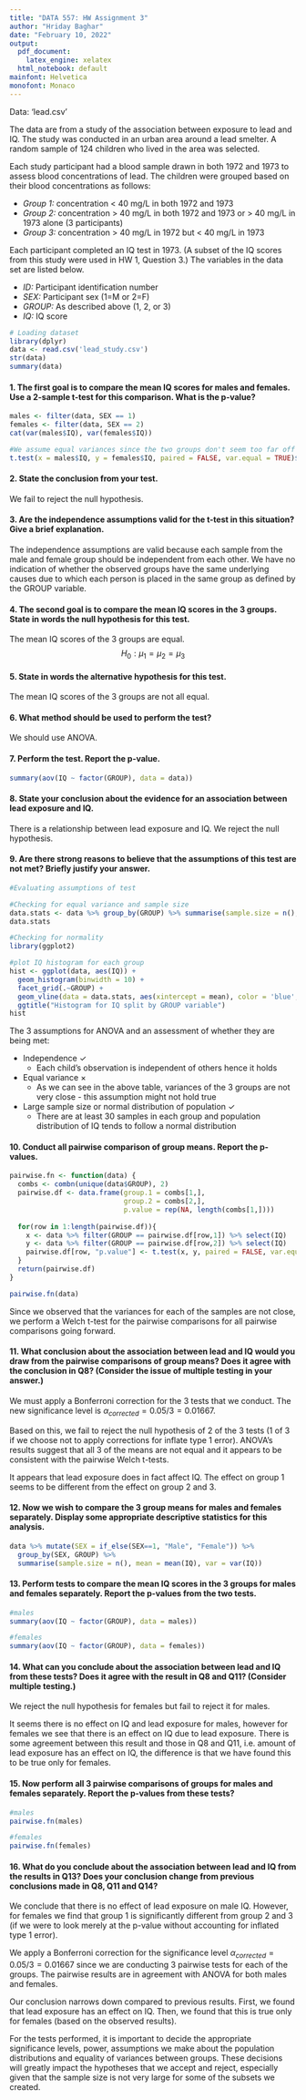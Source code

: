 ```yaml
---
title: "DATA 557: HW Assignment 3"
author: "Hriday Baghar"
date: "February 10, 2022"
output:
  pdf_document:
    latex_engine: xelatex
  html_notebook: default
mainfont: Helvetica
monofont: Monaco
---
```


Data: ‘lead.csv’

The data are from a study of the association between exposure to lead and IQ. The study was conducted in an urban area around a lead smelter. A random sample of 124 children who lived in the area was selected.

Each study participant had a blood sample drawn in both 1972 and 1973 to assess blood concentrations of lead. The children were grouped based on their blood concentrations as follows:

- _Group 1:_ concentration < 40 mg/L in both 1972 and 1973
- _Group 2:_ concentration > 40 mg/L in both 1972 and 1973 or > 40 mg/L in 1973 alone (3 participants)
- _Group 3:_ concentration > 40 mg/L in 1972 but < 40 mg/L in 1973

Each participant completed an IQ test in 1973. (A subset of the IQ scores from this study were used in HW 1, Question 3.) The variables in the data set are listed below.

- _ID:_ Participant identification number
- _SEX:_ Participant sex (1=M or 2=F)
- _GROUP:_ As described above (1, 2, or 3)
- _IQ:_ IQ score

```r
# Loading dataset
library(dplyr)
data <- read.csv('lead_study.csv')
str(data)
summary(data)
```

#### 1. The first goal is to compare the mean IQ scores for males and females. Use a 2-sample t-test for this comparison. What is the p-value?
```r
males <- filter(data, SEX == 1)
females <- filter(data, SEX == 2)
cat(var(males$IQ), var(females$IQ))

#We assume equal variances since the two groups don't seem too far off
t.test(x = males$IQ, y = females$IQ, paired = FALSE, var.equal = TRUE)$p.value
```
#### 2. State the conclusion from your test.
We fail to reject the null hypothesis.

#### 3. Are the independence assumptions valid for the t-test in this situation? Give a brief explanation.
The independence assumptions are valid because each sample from the male and female group should be independent from each other. We have no indication of whether the observed groups have the same underlying causes due to which each person is placed in the same group as defined by the GROUP variable.

#### 4. The second goal is to compare the mean IQ scores in the 3 groups. State in words the null hypothesis for this test.
The mean IQ scores of the 3 groups are equal.
$$ H_0: \mu_1 = \mu_2 = \mu_3$$

#### 5. State in words the alternative hypothesis for this test.
The mean IQ scores of the 3 groups are not all equal.

#### 6. What method should be used to perform the test?
We should use ANOVA.

#### 7. Perform the test. Report the p-value.
```r
summary(aov(IQ ~ factor(GROUP), data = data))
```

#### 8. State your conclusion about the evidence for an association between lead exposure and IQ.
There is a relationship between lead exposure and IQ. We reject the null hypothesis.

#### 9. Are there strong reasons to believe that the assumptions of this test are not met? Briefly justify your answer.
```r
#Evaluating assumptions of test

#Checking for equal variance and sample size
data.stats <- data %>% group_by(GROUP) %>% summarise(sample.size = n(), mean = mean(IQ), variance = var(IQ))
data.stats

#Checking for normality
library(ggplot2)

#plot IQ histogram for each group
hist <- ggplot(data, aes(IQ)) + 
  geom_histogram(binwidth = 10) +
  facet_grid(.~GROUP) +
  geom_vline(data = data.stats, aes(xintercept = mean), color = 'blue', linetype = 2) +
  ggtitle("Histogram for IQ split by GROUP variable")
hist
```

The 3 assumptions for ANOVA and an assessment of whether they are being met:

- Independence $\checkmark{}$
  - Each child's observation is independent of others hence it holds
  
- Equal variance $\times$
  - As we can see in the above table, variances of the 3 groups are not very close - this assumption might not hold true

- Large sample size or normal distribution of population $\checkmark{}$
  - There are at least 30 samples in each group and population distribution of IQ tends to follow a normal distribution

#### 10. Conduct all pairwise comparison of group means. Report the p-values.
```r
pairwise.fn <- function(data) {
  combs <- combn(unique(data$GROUP), 2)
  pairwise.df <- data.frame(group.1 = combs[1,], 
                            group.2 = combs[2,], 
                            p.value = rep(NA, length(combs[1,])))
  
  for(row in 1:length(pairwise.df)){
    x <- data %>% filter(GROUP == pairwise.df[row,1]) %>% select(IQ)
    y <- data %>% filter(GROUP == pairwise.df[row,2]) %>% select(IQ)
    pairwise.df[row, "p.value"] <- t.test(x, y, paired = FALSE, var.equal = FALSE)$p.value
  }
  return(pairwise.df)
}

pairwise.fn(data)
```
Since we observed that the variances for each of the samples are not close, we perform a Welch t-test for the pairwise comparisons for all pairwise comparisons going forward.

#### 11. What conclusion about the association between lead and IQ would you draw from the pairwise comparisons of group means? Does it agree with the conclusion in Q8? (Consider the issue of multiple testing in your answer.)
We must apply a Bonferroni correction for the 3 tests that we conduct. The new significance level is $\alpha_{corrected} = 0.05/3 = 0.01667$.

Based on this, we fail to reject the null hypothesis of 2 of the 3 tests (1 of 3 if we choose not to apply corrections for inflate type 1 error). ANOVA's results suggest that all 3 of the means are not equal and it appears to be consistent with the pairwise Welch t-tests.

It appears that lead exposure does in fact affect IQ. The effect on group 1 seems to be different from the effect on group 2 and 3.

#### 12. Now we wish to compare the 3 group means for males and females separately. Display some appropriate descriptive statistics for this analysis.
```r
data %>% mutate(SEX = if_else(SEX==1, "Male", "Female")) %>%  
  group_by(SEX, GROUP) %>% 
  summarise(sample.size = n(), mean = mean(IQ), var = var(IQ))
```

#### 13. Perform tests to compare the mean IQ scores in the 3 groups for males and females separately. Report the p-values from the two tests.
```r
#males
summary(aov(IQ ~ factor(GROUP), data = males))

#females
summary(aov(IQ ~ factor(GROUP), data = females))
```
#### 14. What can you conclude about the association between lead and IQ from these tests? Does it agree with the result in Q8 and Q11? (Consider multiple testing.)
We reject the null hypothesis for females but fail to reject it for males.

It seems there is no effect on IQ and lead exposure for males, however for females we see that there is an effect on IQ due to lead exposure. There is some agreement between this result and those in Q8 and Q11, i.e. amount of lead exposure has an effect on IQ, the difference is that we have found this to be true only for females.

#### 15. Now perform all 3 pairwise comparisons of groups for males and females separately. Report the p-values from these tests?
```r
#males
pairwise.fn(males)

#females
pairwise.fn(females)
```

#### 16. What do you conclude about the association between lead and IQ from the results in Q13? Does your conclusion change from previous conclusions made in Q8, Q11 and Q14?
We conclude that there is no effect of lead exposure on male IQ. However, for females we find that group 1 is significantly different from group 2 and 3 (if we were to look merely at the p-value without accounting for inflated type 1 error).

We apply a Bonferroni correction for the significance level $\alpha_{corrected} = 0.05/3 = 0.01667$ since we are conducting 3 pairwise tests for each of the groups. The pairwise results are in agreement with ANOVA for both males and females.

Our conclusion narrows down compared to previous results. First, we found that lead exposure has an effect on IQ. Then, we found that this is true only for females (based on the observed results).

For the tests performed, it is important to decide the appropriate significance levels, power, assumptions we make about the population distributions and equality of variances between groups. These decisions will greatly impact the hypotheses that we accept and reject, especially given that the sample size is not very large for some of the subsets we created.
